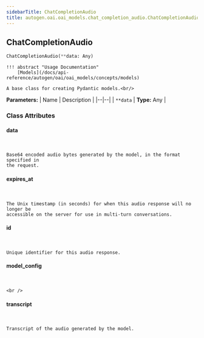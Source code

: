 ```yaml
---
sidebarTitle: ChatCompletionAudio
title: autogen.oai.oai_models.chat_completion_audio.ChatCompletionAudio
---
```

<h2 id="autogen.oai.oai_models.chat_completion_audio.ChatCompletionAudio" class="doc doc-heading">
    <code class="doc-symbol doc-symbol-heading doc-symbol-class"></code>
    <span class="doc doc-object-name doc-class-name">ChatCompletionAudio</span>
</h2>

```python
ChatCompletionAudio(**data: Any)
```

    !!! abstract "Usage Documentation"
        [Models](/docs/api-reference/autogen/oai/oai_models/concepts/models)
    
    A base class for creating Pydantic models.<br/>

<b>Parameters:</b>
| Name | Description |
|--|--|
| `**data` | **Type:** Any |

### Class Attributes

<code class="doc-symbol doc-symbol-heading doc-symbol-attribute"></code>
#### data
<br />

    Base64 encoded audio bytes generated by the model, in the format specified in
    the request.

<code class="doc-symbol doc-symbol-heading doc-symbol-attribute"></code>
#### expires_at
<br />

    The Unix timestamp (in seconds) for when this audio response will no longer be
    accessible on the server for use in multi-turn conversations.

<code class="doc-symbol doc-symbol-heading doc-symbol-attribute"></code>
#### id
<br />

    Unique identifier for this audio response.

<code class="doc-symbol doc-symbol-heading doc-symbol-attribute"></code>
#### model_config
<br />

    <br />

<code class="doc-symbol doc-symbol-heading doc-symbol-attribute"></code>
#### transcript
<br />

    Transcript of the audio generated by the model.